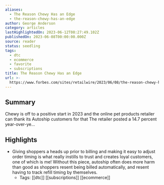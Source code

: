 ```yaml
---
aliases:
  - The Reason Chewy Has an Edge
  - the-reason-chewy-has-an-edge
author: George Anderson
category: articles
lastHighlightedOn: 2023-06-12T08:27:49.102Z
publishedOn: 2023-06-08T00:00:00.000Z
source: reader
status: seedling
tags:
  - dtc
  - ecommerce
  - favorite
  - subscriptions
title: The Reason Chewy Has an Edge
url: >-
  https://www.forbes.com/sites/retailwire/2023/06/08/the-reason-chewy-has-an-edge/
---
```

## Summary

Chewy is off to a positive start in 2023 and the online pet products retailer can thank its Autoship customers for that The retailer posted a 14.7 percent year-over-ye…

## Highlights

- Giving shoppers a heads up prior to billing and making it easy to adjust order timing is what really instills to trust and creates loyal customers, one of which is me! Without this piece, autoship often does more harm than good as shoppers resent being billed automatically, and resent having to track refill timing by themselves.
    - Tags: [[dtc]] [[subscriptions]] [[ecommerce]]
